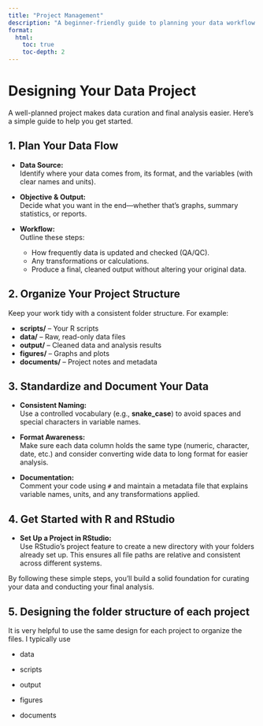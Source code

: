 ```yaml
---
title: "Project Management"
description: "A beginner-friendly guide to planning your data workflow and analysis."
format:
  html:
    toc: true
    toc-depth: 2
---
```


# Designing Your Data Project

A well-planned project makes data curation and final analysis easier. Here’s a simple guide to help you get started.

## 1. Plan Your Data Flow

-   **Data Source:**\
    Identify where your data comes from, its format, and the variables (with clear names and units).

-   **Objective & Output:**\
    Decide what you want in the end—whether that’s graphs, summary statistics, or reports.

-   **Workflow:**\
    Outline these steps:

    -   How frequently data is updated and checked (QA/QC).
    -   Any transformations or calculations.
    -   Produce a final, cleaned output without altering your original data.

## 2. Organize Your Project Structure

Keep your work tidy with a consistent folder structure. For example:

-   **scripts/** – Your R scripts
-   **data/** – Raw, read-only data files
-   **output/** – Cleaned data and analysis results
-   **figures/** – Graphs and plots
-   **documents/** – Project notes and metadata

## 3. Standardize and Document Your Data

-   **Consistent Naming:**\
    Use a controlled vocabulary (e.g., **snake_case**) to avoid spaces and special characters in variable names.

-   **Format Awareness:**\
    Make sure each data column holds the same type (numeric, character, date, etc.) and consider converting wide data to long format for easier analysis.

-   **Documentation:**\
    Comment your code using `#` and maintain a metadata file that explains variable names, units, and any transformations applied.

## 4. Get Started with R and RStudio

-   **Set Up a Project in RStudio:**\
    Use RStudio’s project feature to create a new directory with your folders already set up. This ensures all file paths are relative and consistent across different systems.

By following these simple steps, you’ll build a solid foundation for curating your data and conducting your final analysis.

## 5. Designing the folder structure of each project

It is very helpful to use the same design for each project to organize the files. I typically use

-   data

-   scripts

-   output

-   figures

-   documents
